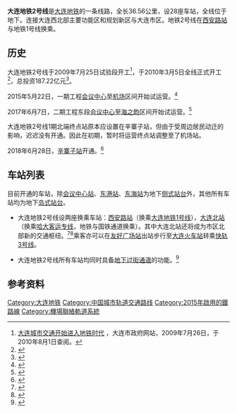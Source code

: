 {{noteTA
|G1 =Transport}}
{{Pathnav|大连地铁}}
{{Infobox rail system-route
|name=大连地铁2号线
|banner_color={{大连地铁颜色|2}}
|image=DLM_Line_2_icon.png
|image_width=180
|service_type=[[城市轨道交通系统|城市轨道交通系统]]
|system=[[大连地铁|大连地铁]]
|status=部分运营中
|locale={{CHN}}[[辽宁省|辽宁省]][[大连市|大连市]]
|start=[[大连北站_(地铁)|大连北站]] 
|end=[[海之韵站|海之韵]]
|stations=29
|daily_ridership=
|open= 2015年5月22日
|time_first=
|time_last=
|operator=[[大连地铁运营有限公司|大连地铁运营有限公司]]
|character=地下
|depot=
|system_length=36.56千米
|lines=2
|gauge={{标准轨}}
|electrification=[[高架電纜|接触网供电]] 1500V
|fleet_size=6节编组B型车
|collapsed=true
|route_map={{大连地铁2号线RDT}}
}}

'''大连地铁2号线'''是[[大连地铁|大连地铁]]的一条线路，全长36.56公里，设28座车站，全线位于地下。连接大连西北部主要功能区和规划新区与大连市区。地铁2号线在[[西安路站|西安路站]]与地铁1号线换乘。

== 历史 ==
大连地铁2号线于2009年7月25日试验段开工<ref name="mayor">[http://www.dl.gov.cn/gov/mayor/13053_443660.htm 大连城市交通开始进入地铁时代] {{Wayback|url=http://www.dl.gov.cn/gov/mayor/13053_443660.htm |date=20150923215408 }}，大连市政府网站，2009年7月26日，于2010年8月1日查阅。</ref>，于2010年3月5日全线正式开工<ref name="kaigong">{{Cite web|title=大连市地铁建设工程昨日全线正式开工(图)|url=http://dalian.sina.com.cn/news/jiaodian/2010-03-06/082452021.html|accessdate=2020-07-20|date=2010-03-06|publisher=新浪网|archive-date=2020-07-20|archive-url=https://web.archive.org/web/20200720104524/http://dalian.sina.com.cn/news/jiaodian/2010-03-06/082452021.html}}</ref>，总投资187.22亿元<ref>{{Cite web|title=大连地铁双线掘进16公里 有望2013年6月竣工|url=http://dl.house.163.com/news2/110616/1/814262-1.shtml|accessdate=2020-07-20|date=2011-06-16|publisher=网易大连|archiveurl=https://web.archive.org/web/20110621221443/http://dl.house.163.com/news2/110616/1/814262-1.shtml|archivedate=2011-06-21|dead-url=yes}}</ref>。

2015年5月22日，一期工程[[会议中心站_(大连市)|会议中心]]至[[机场站_(大连市)|机场]]区间开始试运营。<ref>{{cite news|url=http://dl.sina.com.cn/news/m/2015-05-19/detail-icpkqeaz4748211.shtml|title=大连地铁2号线5月22日开通试运营|publisher=新浪网|date=2015年5月19日|accessdate=2016年3月25日|archive-date=2019年9月15日|archive-url=https://web.archive.org/web/20190915235344/http://dl.sina.com.cn/news/m/2015-05-19/detail-icpkqeaz4748211.shtml|dead-url=no}}</ref>

2017年6月7日，二期工程东段[[会议中心站_(大连市)|会议中心]]至[[海之韵站|海之韵]]区间开始试运营。<ref>{{Cite web|title=大连地铁三条线同日开通试运营|url=http://news.cnr.cn/native/gd/20170608/t20170608_523792094.shtml|accessdate=2020-07-20|date=2017-06-08|publisher=央广网|archive-date=2020-02-19|archive-url=https://web.archive.org/web/20200219163627/http://news.cnr.cn/native/gd/20170608/t20170608_523792094.shtml|dead-url=no}}</ref>

大连地铁2号线1期北端终点站原本应设置在辛寨子站，但由于受周边居民动迁的影响，迟迟没有开通。因此在初期，暂时将运营终点站调整至了机场站。

2018年6月28日，[[辛寨子站|辛寨子站]]开通。<ref>{{Cite web|title=大连地铁2号线辛寨子站迎客|url=http://ln.people.com.cn/n2/2018/0629/c377209-31760182.html|accessdate=2020-07-20|date=2018-06-29|publisher=人民网|archive-date=2018-07-02|archive-url=https://web.archive.org/web/20180702122115/http://ln.people.com.cn/n2/2018/0629/c377209-31760182.html|dead-url=no}}</ref>

== 车站列表 ==
{{大连地铁2号线车站列表}}
目前开通的车站，除[[会议中心站_(大连市)|会议中心站]]、[[东港站_(大连地铁)|东港站]]、[[东海站_(辽宁省)|东海站]]为地下[[側式月台|侧式站台]]外，其他所有车站均为地下[[岛式站台|岛式站台]]。
*大连地铁2号线设两座换乘车站：[[西安路站|西安路站]]（换乘[[大连地铁1号线|大连地铁1号线]]），[[大连北站_(地铁)|大连北站]]（换乘[[哈大客运专线|哈大客运专线]]，地铁与国铁通道换乘）。其中大连北站还将成为市区北部新的交通枢纽。<ref>{{Cite web|title=历数大连地铁的50个站点|url=http://jiaotong.runsky.com/news/newsinfo.htm?m=zhu&id=848|accessdate=2020-07-20|date=2010-03-15|publisher=大连天健网|archiveurl=https://web.archive.org/web/20140219161244/http://jiaotong.runsky.com/news/newsinfo.htm?m=zhu&id=848|archivedate=2014-02-19|dead-url=yes}}</ref><ref>{{Cite web|title=地铁工程全线开工 三年后可乘地铁去看全运会 --|url=http://www.hilizi.com/newsnew/2010-03/06/content_374897.htm|accessdate=2020-07-20|date=2010-03-06|publisher=大连海力网|archiveurl=https://web.archive.org/web/20150924030135/http://www.hilizi.com/newsnew/2010-03/06/content_374897.htm|archivedate=2015-09-24|dead-url=yes}}</ref>乘客亦可以在[[友好广场站|友好广场站]]出站步行至[[大连火车站_(地铁)|大连火车站]]转乘[[大连地铁3号线|快轨3号线]]。

*大连地铁2号线所有车站均同时具备[[行人隧道|地下过街通道]]的功能。<ref name="ccmetro0422">{{Cite web|title=大连：50个地铁车站兼职过街通道|url=http://www.ccmetro.com/newsite/readnews.aspx?id=57404|accessdate=2020-07-20|date=2010-04-22|publisher=中国城市轨道交通网|archiveurl=https://web.archive.org/web/20150620080035/http://www.ccmetro.com/newsite/readnews.aspx?id=57404|archivedate=2015-06-20|dead-url=yes}}</ref>

== 参考资料 ==
{{Reflist}}

{{大连地铁2号线}}
{{大连市城市轨道交通}}

[[Category:大连地铁|Category:大连地铁]]
[[Category:中国城市轨道交通路线|Category:中国城市轨道交通路线]]
[[Category:2015年啟用的鐵路線|Category:2015年啟用的鐵路線]]
[[Category:機場聯絡軌道系統|Category:機場聯絡軌道系統]]